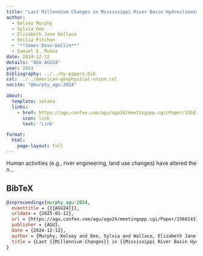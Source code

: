 ```yaml
---
title: "Last Millennium Changes in Mississippi River Basin Hydroclimate Driven by Anthropogenic Forcing and Atmospheric Dynamics"
author:
  - Kelsey Murphy
  - Sylvia Dee
  - Elizabeth Jane Wallace
  - Emilia Pitchon
  - "**James Doss-Gollin**"
  - Samuel E. Munoz
date: 2024-12-12
details: "AGU AGU24"
year: 2024
bibliography: ../../my-papers.bib
csl: ../../american-geophysical-union.csl
nocite: "@murphy_agu:2024"

about:
  template: solana
  links:
    - href: https://agu.confex.com/agu/agu24/meetingapp.cgi/Paper/1568143
      icon: link
      text: 'Link'

format:
  html:
    page-layout: full
---
```


Human activities (e.g., river engineering, land use changes) have altered the n...

## BibTeX

```bibtex
@inproceedings{murphy_agu:2024,
  eventtitle = {{{AGU24}}},
  urldate = {2025-01-12},
  url = {https://agu.confex.com/agu/agu24/meetingapp.cgi/Paper/1568143},
  publisher = {AGU},
  date = {2024-12-12},
  author = {Murphy, Kelsey and Dee, Sylvia and Wallace, Elizabeth Jane and Pitchon, Emilia and Doss-Gollin, James and Munoz, Samuel E.},
  title = {Last {{Millennium Changes}} in {{Mississippi River Basin Hydroclimate Driven}} by {{Anthropogenic Forcing}} and {{Atmospheric Dynamics}}},
}
```